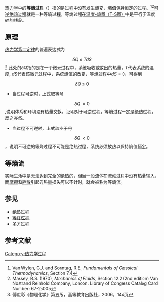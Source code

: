 {{NoteTA
|G1=Physics
}}
{{熱力學}}
[[热力学|热力学]]中的'''等熵过程'''（{{lang-en|'''Isentropic process''' or '''Isoentropic process'''}}）指的是过程中没有发生熵变，熵值保持恒定的过程。<ref>Van Wylen, G.J. and Sonntag, R.E., ''Fundamentals of Classical Thermodynamics'', Section 7.4</ref><ref>Massey, B.S. (1970), ''Mechanics of Fluids'', Section 12.2 (2nd edition) Van Nostrand Reinhold Company, London.  Library of Congress Catalog Card Number: 67-25005</ref>[[可逆過程|可逆]][[绝热过程|绝热过程]]就是一种等熵过程。等熵过程在[[温熵图|温度-熵图（T-S图）]]中是平行于温度轴的线段。

==原理==
[[热力学第二定律|热力学第二定律]]的普遍表达式为
:<math>\delta Q \le TdS</math><ref>傅献彩《物理化学》第五版，高等教育出版社，2006，144页</ref>
此处的<math>\delta Q</math>指的是在一个微元过程中，系统吸收或放出的热量，<math>T</math>代表系统的温度, <math>dS</math>代表该微元过程中，系统熵值的改变，等熵过程中<math>dS = 0</math>，可得到
:<math>\delta Q \le 0</math>
*当过程可逆时，上式取等号
:<math>\delta Q \ = 0</math>,说明体系和环境没有热量交换。证明对于可逆过程，等熵过程一定是绝热过程，反之亦然。
*当过程不可逆时，上式取小于号
:<math>\delta Q\ < 0</math>，说明不可逆的等熵过程不可能是绝热过程，系统必须放热以保持熵值恒定。

==等熵流==
实际生活中是无法达到完全的绝热的，但当一段流体在流动过程中没有热量输入，而[[摩擦|摩擦]]和[[耗散|耗散]]引起的热量损失可以不计时，就会被称为等熵流。

==参见==
* [[绝热过程|绝热过程]]
* [[等焓过程|等焓过程]]
* [[多方过程|多方过程]]

==参考文献==
{{reflist}}

[[Category:热力学过程|Category:热力学过程]]